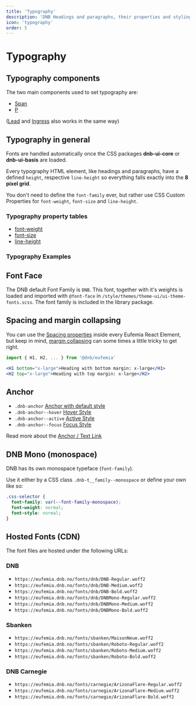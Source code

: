 ```yaml
---
title: 'Typography'
description: 'DNB Headings and paragraphs, their properties and styling.'
icon: 'typography'
order: 5
---
```



# Typography

## Typography components

The two main components used to set typography are:

- [Span](uilib/elements/span)
- [P](uilib/elements/paragraph)

([Lead](uilib/elements/lead) and [Ingress](uilib/elements/ingress) also works in the same way)

## Typography in general

Fonts are handled automatically once the CSS packages **dnb-ui-core** or **dnb-ui-basis** are loaded.

Every typography HTML element, like headings and paragraphs, have a defined `height`, respective `line-height` so everything falls exactly into the **8 pixel grid**.

You don't need to define the `font-family` ever, but rather use CSS Custom Properties for `font-weight`, `font-size` and `line-height`.

### Typography property tables

- [font-weight](/uilib/typography/font-weight)
- [font-size](/uilib/typography/font-size)
- [line-height](/uilib/typography/line-height)

### Typography Examples

<TypographyVariants />

## Font Face

The DNB default Font Family is `DNB`. This font, together with it's weights is loaded and imported with `@font-face` in `/style/themes/theme-ui/ui-theme-fonts.scss`. The font family is included in the library package.

## Spacing and margin collapsing

You can use the [Spacing properties](/uilib/layout/space/properties) inside every Eufemia React Element, but keep in mind, [margin collapsing](https://developer.mozilla.org/en-US/docs/Web/CSS/CSS_Box_Model/Mastering_margin_collapsing) can some times a little tricky to get right.

```jsx
import { H1, H2, ... } from '@dnb/eufemia'

<H1 bottom="x-large">Heading with bottom margin: x-large</H1>
<H2 top="x-large">Heading with top margin: x-large</H2>
```

## Anchor

- `.dnb-anchor` <a href="/" className="dnb-anchor">Anchor with default style</a>
- `.dnb-anchor--hover` <a href="/" className="dnb-anchor dnb-anchor--hover">Hover Style</a>
- `.dnb-anchor--active` <a href="/" className="dnb-anchor dnb-anchor--active">Active Style</a>
- `.dnb-anchor--focus` <a href="/" className="dnb-anchor dnb-anchor--focus">Focus Style</a>

Read more about the [Anchor / Text Link](/uilib/components/anchor)

## DNB Mono (monospace)

DNB has its own monospace typeface (`font-family`).

Use it either by a CSS class `.dnb-t__family--monospace` or define your own like so:

```css
.css-selector {
  font-family: var(--font-family-monospace);
  font-weight: normal;
  font-style: normal;
}
```

## Hosted Fonts (CDN)

The font files are hosted under the following URLs:

### DNB

- `https://eufemia.dnb.no/fonts/dnb/DNB-Regular.woff2`
- `https://eufemia.dnb.no/fonts/dnb/DNB-Medium.woff2`
- `https://eufemia.dnb.no/fonts/dnb/DNB-Bold.woff2`
- `https://eufemia.dnb.no/fonts/dnb/DNBMono-Regular.woff2`
- `https://eufemia.dnb.no/fonts/dnb/DNBMono-Medium.woff2`
- `https://eufemia.dnb.no/fonts/dnb/DNBMono-Bold.woff2`

### Sbanken

- `https://eufemia.dnb.no/fonts/sbanken/MaisonNeue.woff2`
- `https://eufemia.dnb.no/fonts/sbanken/Roboto-Regular.woff2`
- `https://eufemia.dnb.no/fonts/sbanken/Roboto-Medium.woff2`
- `https://eufemia.dnb.no/fonts/sbanken/Roboto-Bold.woff2`

### DNB Carnegie

- `https://eufemia.dnb.no/fonts/carnegie/ArizonaFlare-Regular.woff2`
- `https://eufemia.dnb.no/fonts/carnegie/ArizonaFlare-Medium.woff2`
- `https://eufemia.dnb.no/fonts/carnegie/ArizonaFlare-Bold.woff2`
